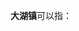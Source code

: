 '''大湖镇'''可以指：
{{PRC admin/disambig|35/04/81/104/000|44/15/21/109/000|44/16/23/113/000}}
{{disambig|cat=三字中国镇名消歧义}}